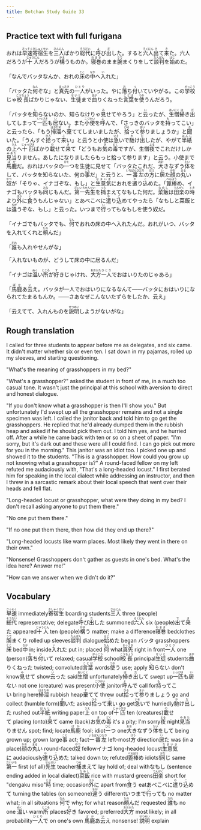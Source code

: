 ```yaml
---
title: Botchan Study Guide 33
---
```


## Practice text with full furigana

<p>
おれは<ruby><rb>早速</rb><rt>さっそく</rt></ruby><ruby><rb>寄宿生</rb><rt>きしゅくせい</rt></ruby>を<ruby><rb>三人</rb><rt>さんにん</rt></ruby>ばかり<ruby><rb>総代</rb><rt>そうだい</rt></ruby>に<ruby><rb>呼</rb><rt>よ</rt></ruby>び<ruby><rb>出</rb><rt>だ</rt></ruby>した。すると<ruby><rb>六人</rb><rt>ろくにん</rt></ruby><ruby><rb>出</rb><rt>で</rt></ruby>て<ruby><rb>来</rb><rt>き</rt></ruby>た。六人だろうが<ruby><rb>十人</rb><rt>じゅうにん</rt></ruby>だろうが<ruby><rb>構</rb><rt>かま</rt></ruby>うものか。<ruby><rb>寝巻</rb><rt>ねまき</rt></ruby>のまま<ruby><rb>腕</rb><rt>うで</rt></ruby>まくりをして<ruby><rb>談判</rb><rt>だんぱん</rt></ruby>を<ruby><rb>始</rb><rt>はじ</rt></ruby>めた。
</p>

<p>
「なんでバッタなんか、おれの<ruby><rb>床</rb><rt>とこ</rt></ruby>の<ruby><rb>中</rb><rt>なか</rt></ruby>へ<ruby><rb>入</rb><rt>い</rt></ruby>れた」
</p>

<p>
「バッタた<ruby><rb>何</rb><rt>なん</rt></ruby>ぞな」と<ruby><rb>真先</rb><rt>まっさき</rt></ruby>の<ruby><rb>一人</rb><rt>ひとり</rt></ruby>がいった。やに<ruby><rb>落</rb><rt>お</rt></ruby>ち<ruby><rb>付</rb><rt>つ</rt></ruby>いていやがる。この<ruby><rb>学校</rb><rt>がっこう</rt></ruby>じゃ<ruby><rb>校長</rb><rt>こうちょう</rt></ruby>ばかりじゃない、<ruby><rb>生徒</rb><rt>せいと</rt></ruby>まで<ruby><rb>曲</rb><rt>まが</rt></ruby>りくねった<ruby><rb>言葉</rb><rt>ことば</rt></ruby>を<ruby><rb>使</rb><rt>つか</rt></ruby>うんだろう。
</p>

<p>
「バッタを<ruby><rb>知</rb><rt>し</rt></ruby>らないのか、知らなけりゃ<ruby><rb>見</rb><rt>み</rt></ruby>せてやろう」と<ruby><rb>云</rb><rt>い</rt></ruby>ったが、<ruby><rb>生憎</rb><rt>あいにく</rt></ruby><ruby><rb>掃</rb><rt>は</rt></ruby>き<ruby><rb>出</rb><rt>だ</rt></ruby>してしまって<ruby><rb>一匹</rb><rt>いっぴき</rt></ruby>も<ruby><rb>居</rb><rt>い</rt></ruby>ない。また<ruby><rb>小使</rb><rt>こづかい</rt></ruby>を<ruby><rb>呼</rb><rt>よ</rt></ruby>んで、「さっきのバッタを<ruby><rb>持</rb><rt>も</rt></ruby>ってこい」と云ったら、「もう<ruby><rb>掃溜</rb><rt>はきだめ</rt></ruby>へ<ruby><rb>棄</rb><rt>す</rt></ruby>ててしまいましたが、<ruby><rb>拾</rb><rt>ひろ</rt></ruby>って<ruby><rb>参</rb><rt>まい</rt></ruby>りましょうか」と<ruby><rb>聞</rb><rt>き</rt></ruby>いた。「うんすぐ<ruby><rb>拾</rb><rt>ひろ</rt></ruby>って<ruby><rb>来</rb><rt>こ</rt></ruby>い」と云うと小使は<ruby><rb>急</rb><rt>いそ</rt></ruby>いで<ruby><rb>馳</rb><rt>か</rt></ruby>け<ruby><rb>出</rb><rt>だ</rt></ruby>したが、やがて<ruby><rb>半紙</rb><rt>はんし</rt></ruby>の<ruby><rb>上</rb><rt>うえ</rt></ruby>へ<ruby><rb>十匹</rb><rt>じゅっぴき</rt></ruby>ばかり<ruby><rb>載</rb><rt>の</rt></ruby>せて<ruby><rb>来</rb><rt>き</rt></ruby>て「どうもお<ruby><rb>気</rb><rt>き</rt></ruby>の<ruby><rb>毒</rb><rt>どく</rt></ruby>ですが、生憎<ruby><rb>夜</rb><rt>よる</rt></ruby>でこれだけしか<ruby><rb>見当</rb><rt>みあた</rt></ruby>りません。あしたになりましたらもっと拾って参ります」と云う。小使まで<ruby><rb>馬鹿</rb><rt>ばか</rt></ruby>だ。おれはバッタの<ruby><rb>一</rb><rt>ひと</rt></ruby>つを生徒に見せて「バッタたこれだ、<ruby><rb>大</rb><rt>おお</rt></ruby>きなずう<ruby><rb>体</rb><rt>たい</rt></ruby>をして、バッタを知らないた、何の<ruby><rb>事</rb><rt>こと</rt></ruby>だ」と云うと、<ruby><rb>一番左</rb><rt>いちばんひだり</rt></ruby>の<ruby><rb>方</rb><rt>ほう</rt></ruby>に<ruby><rb>居</rb><rt>い</rt></ruby>た<ruby><rb>顔</rb><rt>かお</rt></ruby>の<ruby><rb>丸</rb><rt>まる</rt></ruby>い<ruby><rb>奴</rb><rt>やつ</rt></ruby>が「そりゃ、イナゴぞな、もし」と<ruby><rb>生意気</rb><rt>なまいき</rt></ruby>におれを<ruby><rb>遣</rb><rt>や</rt></ruby>り<ruby><rb>込</rb><rt>こ</rt></ruby>めた。「<ruby><rb>篦棒</rb><rt>べらぼう</rt></ruby>め、イナゴもバッタも<ruby><rb>同</rb><rt>おな</rt></ruby>じもんだ。<ruby><rb>第一</rb><rt>だいいち</rt></ruby><ruby><rb>先生</rb><rt>せんせい</rt></ruby>を<ruby><rb>捕</rb><rt>つら</rt></ruby>まえてなもした何だ。<ruby><rb>菜飯</rb><rt>なめし</rt></ruby>は<ruby><rb>田楽</rb><rt>でんがく</rt></ruby>の<ruby><rb>時</rb><rt>とき</rt></ruby>より<ruby><rb>外</rb><rt>ほか</rt></ruby>に<ruby><rb>食</rb><rt>く</rt></ruby>うもんじゃない」とあべこべに<ruby><rb>遣</rb><rt>や</rt></ruby>り<ruby><rb>込</rb><rt>こ</rt></ruby>めてやったら「なもしと菜飯とは<ruby><rb>違</rb><rt>ちが</rt></ruby>うぞな、もし」と云った。いつまで<ruby><rb>行</rb><rt>い</rt></ruby>ってもなもしを使う奴だ。
</p>

<p>
「イナゴでもバッタでも、<ruby><rb>何</rb><rt>なん</rt></ruby>でおれの床の中へ入れたんだ。おれがいつ、バッタを入れてくれと<ruby><rb>頼</rb><rt>たの</rt></ruby>んだ」
</p>

<p>
「<ruby><rb>誰</rb><rt>だれ</rt></ruby>も入れやせんがな」
</p>

<p>
「入れないものが、どうして床の中に居るんだ」
</p>

<p>
「イナゴは<ruby><rb>温</rb><rt>ぬく</rt></ruby>い<ruby><rb>所</rb><rt>ところ</rt></ruby>が<ruby><rb>好</rb><rt>す</rt></ruby>きじゃけれ、<ruby><rb>大方</rb><rt>おおかた</rt></ruby><ruby><rb>一人</rb><rt>ひとり</rt></ruby>でおはいりたのじゃあろ」</p>
</p>

<p>
「<ruby><rb>馬鹿</rb><rt>ばか</rt></ruby>あ<ruby><rb>云</rb><rt>い</rt></ruby>え。バッタが一人でおはいりになるなんて――バッタにおはいりになられてたまるもんか。――さあなぜこんないたずらをしたか、云え」
</p>

<p>
「云えてて、入れんものを<ruby><rb>説明</rb><rt>せつめい</rt></ruby>しようがないがな」
</p>


## Rough translation

I called for three students to appear before me as delegates, and six came. It didn't matter whether six or even ten. I sat down in my pajamas, rolled up my sleeves, and starting questioning.

"What's the meaning of grasshoppers in my bed?"

"What's a grasshopper?" asked the student in front of me, in a much too casual tone. It wasn't just the principal at this school with aversion to direct and honest dialogue.

"If you don't know what a grasshopper is then I'll show you." But unfortunately I'd swept up all the grasshopper remains and not a single specimen was left. I called the janitor back and told him to go get the grasshoppers. He replied that he'd already dumped them in the rubbish heap and asked if he should pick them out. I told him yes, and he hurried off.  After a while he came back with ten or so on a sheet of paper. "I'm sorry, but it's dark out and these were all I could find. I can go pick out more for you in the morning." This janitor was an idiot too. I picked one up and showed it to the students. "This is a grasshopper. How could you grow up not knowing what a grasshopper is?" A round-faced fellow on my left refuted me audaciously with, "That's a long-headed locust." I first berated him for speaking in the local dialect while addressing an instructor, and then I threw in a sarcastic remark about their local speech that went over their heads and fell flat.

"Long-headed locust or grasshopper, what were they doing in my bed? I don't recall asking anyone to put them there."

"No one put them there."

"If no one put them there, then how did they end up there?"

"Long-headed locusts like warm places. Most likely they went in there on their own."

"Nonsense! Grasshoppers don't gather as guests in one's bed. What's the idea here? Answer me!"

"How can we answer when we didn't do it?" 


## Vocabulary

<p>
<span className="vocabstudy"><ruby><rb>早速</rb><rt>さっそく</rt></ruby>&nbsp;immediately</span><span className="vocabstudy"><ruby><rb>寄宿生</rb><rt>きしゅくせい</rt></ruby>&nbsp;boarding students</span><span className="vocabstudy"><ruby><rb>三人</rb><rt>さんにん</rt></ruby>&nbsp;three (people)</span><span className="vocabstudy"><ruby><rb>総代</rb><rt>そうだい</rt></ruby>&nbsp;representative; delegate</span><span className="vocabstudy"><ruby><rb>呼</rb><rt>よ</rt></ruby>び<ruby><rb>出</rb><rt>だ</rt></ruby>した&nbsp;summoned</span><span className="vocabstudy"><ruby><rb>六人</rb><rt>ろくにん</rt></ruby>&nbsp;six (people)</span><span className="vocabstudy"><ruby><rb>出</rb><rt>で</rt></ruby>て<ruby><rb>来</rb><rt>き</rt></ruby>た&nbsp;appeared</span><span className="vocabstudy"><ruby><rb>十人</rb><rt>じゅうにん</rt></ruby>&nbsp;ten (people)</span><span className="vocabstudy"><ruby><rb>構</rb><rt>かま</rt></ruby>う&nbsp;matter; make a difference</span><span className="vocabstudy"><ruby><rb>寝巻</rb><rt>ねまき</rt></ruby>&nbsp;bedclothes</span><span className="vocabstudy"><ruby><rb>腕</rb><rt>うで</rt></ruby>まくり&nbsp;rolled up sleeves</span><span className="vocabstudy"><ruby><rb>談判</rb><rt>だんぱん</rt></ruby>&nbsp;dialogue</span><span className="vocabstudy"><ruby><rb>始</rb><rt>はじ</rt></ruby>めた&nbsp;began</span>
<span className="vocabstudy">バッタ&nbsp;grasshoppers</span><span className="vocabstudy"><ruby><rb>床</rb><rt>とこ</rt></ruby>&nbsp;bed</span><span className="vocabstudy"><ruby><rb>中</rb><rt>なか</rt></ruby>&nbsp;in; inside</span><span className="vocabstudy"><ruby><rb>入</rb><rt>い</rt></ruby>れた&nbsp;put in; placed</span>
<span className="vocabstudy"><ruby><rb>何</rb><rt>なん</rt></ruby>&nbsp;what</span><span className="vocabstudy"><ruby><rb>真先</rb><rt>まっさき</rt></ruby>&nbsp;right in front</span><span className="vocabstudy"><ruby><rb>一人</rb><rt>ひとり</rt></ruby>&nbsp;one (person)</span><span className="vocabstudy"><ruby><rb>落</rb><rt>お</rt></ruby>ち<ruby><rb>付</rb><rt>つ</rt></ruby>いて&nbsp;relaxed; casual</span><span className="vocabstudy"><ruby><rb>学校</rb><rt>がっこう</rt></ruby>&nbsp;school</span><span className="vocabstudy"><ruby><rb>校長</rb><rt>こうちょう</rt></ruby>&nbsp;principal</span><span className="vocabstudy"><ruby><rb>生徒</rb><rt>せいと</rt></ruby>&nbsp;students</span><span className="vocabstudy"><ruby><rb>曲</rb><rt>まが</rt></ruby>りくねった&nbsp;twisted; convoluted</span><span className="vocabstudy"><ruby><rb>言葉</rb><rt>ことば</rt></ruby>&nbsp;words</span><span className="vocabstudy"><ruby><rb>使</rb><rt>つか</rt></ruby>う&nbsp;use; apply</span>
<span className="vocabstudy"><ruby><rb>知</rb><rt>し</rt></ruby>らない&nbsp;don't know</span><span className="vocabstudy"><ruby><rb>見</rb><rt>み</rt></ruby>せて&nbsp;show</span><span className="vocabstudy"><ruby><rb>云</rb><rt>い</rt></ruby>った&nbsp;said</span><span className="vocabstudy"><ruby><rb>生憎</rb><rt>あいにく</rt></ruby>&nbsp;unfortunately</span><span className="vocabstudy"><ruby><rb>掃</rb><rt>は</rt></ruby>き<ruby><rb>出</rb><rt>だ</rt></ruby>して&nbsp;swept up</span><span className="vocabstudy"><ruby><rb>一匹</rb><rt>いっぴき</rt></ruby>も<ruby><rb>居</rb><rt>い</rt></ruby>ない&nbsp;not one (creature) was present</span><span className="vocabstudy"><ruby><rb>小使</rb><rt>こづかい</rt></ruby>&nbsp;janitor</span><span className="vocabstudy"><ruby><rb>呼</rb><rt>よ</rt></ruby>んで&nbsp;call for</span><span className="vocabstudy"><ruby><rb>持</rb><rt>も</rt></ruby>ってこい&nbsp;bring here</span><span className="vocabstudy"><ruby><rb>掃溜</rb><rt>はきだめ</rt></ruby>&nbsp;rubbish heap</span><span className="vocabstudy"><ruby><rb>棄</rb><rt>す</rt></ruby>てて&nbsp;threw out</span><span className="vocabstudy"><ruby><rb>拾</rb><rt>ひろ</rt></ruby>って<ruby><rb>参</rb><rt>まい</rt></ruby>りましょう&nbsp;go and collect (humble form)</span><span className="vocabstudy"><ruby><rb>聞</rb><rt>き</rt></ruby>いた&nbsp;asked</span><span className="vocabstudy"><ruby><rb>拾</rb><rt>ひろ</rt></ruby>って<ruby><rb>来</rb><rt>こ</rt></ruby>い&nbsp;go get</span><span className="vocabstudy"><ruby><rb>急</rb><rt>いそ</rt></ruby>いで&nbsp;hurriedly</span><span className="vocabstudy"><ruby><rb>馳</rb><rt>か</rt></ruby>け<ruby><rb>出</rb><rt>だ</rt></ruby>した&nbsp;rushed out</span><span className="vocabstudy"><ruby><rb>半紙</rb><rt>はんし</rt></ruby>&nbsp;writing paper</span><span className="vocabstudy"><ruby><rb>上</rb><rt>うえ</rt></ruby>&nbsp;on top of</span><span className="vocabstudy"><ruby><rb>十匹</rb><rt>じゅっぴき</rt></ruby>&nbsp;ten (creatures)</span><span className="vocabstudy"><ruby><rb>載</rb><rt>の</rt></ruby>せて&nbsp;placing (onto)</span><span className="vocabstudy"><ruby><rb>来</rb><rt>き</rt></ruby>て&nbsp;came (back)</span><span className="vocabstudy">お<ruby><rb>気</rb><rt>き</rt></ruby>の<ruby><rb>毒</rb><rt>どく</rt></ruby>&nbsp;it's a pity; I'm sorry</span><span className="vocabstudy"><ruby><rb>夜</rb><rt>よる</rt></ruby>&nbsp;night</span><span className="vocabstudy"><ruby><rb>見当</rb><rt>みあた</rt></ruby>りません&nbsp;spot; find; locate</span><span className="vocabstudy"><ruby><rb>馬鹿</rb><rt>ばか</rt></ruby>&nbsp;fool; idiot</span><span className="vocabstudy"><ruby><rb>一</rb><rt>ひと</rt></ruby>つ&nbsp;one</span><span className="vocabstudy"><ruby><rb>大</rb><rt>おお</rt></ruby>きなずう<ruby><rb>体</rb><rt>たい</rt></ruby>をして&nbsp;being grown up; grown large</span><span className="vocabstudy"><ruby><rb>事</rb><rt>こと</rt></ruby>&nbsp;act; fact</span><span className="vocabstudy"><ruby><rb>一番左</rb><rt>いちばんひだり</rt></ruby>&nbsp;left-most</span><span className="vocabstudy"><ruby><rb>方</rb><rt>ほう</rt></ruby>&nbsp;direction</span><span className="vocabstudy"><ruby><rb>居</rb><rt>い</rt></ruby>た&nbsp;was (in a place)</span><span className="vocabstudy"><ruby><rb>顔</rb><rt>かお</rt></ruby>の<ruby><rb>丸</rb><rt>まる</rt></ruby>い&nbsp;round-faced</span><span className="vocabstudy"><ruby><rb>奴</rb><rt>やつ</rt></ruby>&nbsp;fellow</span><span className="vocabstudy">イナゴ&nbsp;long-headed locust</span><span className="vocabstudy"><ruby><rb>生意気</rb><rt>なまいき</rt></ruby>に&nbsp;audaciously</span><span className="vocabstudy"><ruby><rb>遣</rb><rt>や</rt></ruby>り<ruby><rb>込</rb><rt>こ</rt></ruby>めた&nbsp;talked down to; refuted</span><span className="vocabstudy"><ruby><rb>篦棒</rb><rt>べらぼう</rt></ruby>め&nbsp;idiots!</span><span className="vocabstudy"><ruby><rb>同</rb><rt>おな</rt></ruby>じ&nbsp;same</span><span className="vocabstudy"><ruby><rb>第一</rb><rt>だいいち</rt></ruby>&nbsp;first (of all)</span><span className="vocabstudy"><ruby><rb>先生</rb><rt>せんせい</rt></ruby>&nbsp;teacher</span><span className="vocabstudy"><ruby><rb>捕</rb><rt>つら</rt></ruby>まえて&nbsp;lay hold of; deal with</span><span className="vocabstudy">なもし&nbsp;(sentence ending added in local dialect)</span><span className="vocabstudy"><ruby><rb>菜飯</rb><rt>なめし</rt></ruby>&nbsp;rice with mustard greens</span><span className="vocabstudy"><ruby><rb>田楽</rb><rt>でんがく</rt></ruby>&nbsp;short for "dengaku miso"</span><span className="vocabstudy"><ruby><rb>時</rb><rt>とき</rt></ruby>&nbsp;time; occasion</span><span className="vocabstudy"><ruby><rb>外</rb><rt>ほか</rt></ruby>に&nbsp;apart from</span><span className="vocabstudy"><ruby><rb>食</rb><rt>く</rt></ruby>う&nbsp;eat</span><span className="vocabstudy">あべこべに<ruby><rb>遣</rb><rt>や</rt></ruby>り<ruby><rb>込</rb><rt>こ</rt></ruby>めて&nbsp;turning the tables (on someone)</span><span className="vocabstudy"><ruby><rb>違</rb><rt>ちが</rt></ruby>う&nbsp;different</span><span className="vocabstudy">いつまで<ruby><rb>行</rb><rt>い</rt></ruby>っても&nbsp;no matter what; in all situations</span>
<span className="vocabstudy"><ruby><rb>何</rb><rt>なん</rt></ruby>で&nbsp;why; for what reason</span><span className="vocabstudy"><ruby><rb>頼</rb><rt>たの</rt></ruby>んだ&nbsp;requested</span>
<span className="vocabstudy"><ruby><rb>誰</rb><rt>だれ</rt></ruby>も&nbsp;no one</span>
<span className="vocabstudy"><ruby><rb>温</rb><rt>ぬく</rt></ruby>い&nbsp;warm</span><span className="vocabstudy"><ruby><rb>所</rb><rt>ところ</rt></ruby>&nbsp;places</span><span className="vocabstudy"><ruby><rb>好</rb><rt>す</rt></ruby>き&nbsp;favored; preferred</span><span className="vocabstudy"><ruby><rb>大方</rb><rt>おおかた</rt></ruby>&nbsp;most likely; in all probability</span><span className="vocabstudy"><ruby><rb>一人</rb><rt>ひとり</rt></ruby>で&nbsp;on one's own</span>
<span className="vocabstudy"><ruby><rb>馬鹿</rb><rt>ばか</rt></ruby>あ<ruby><rb>云</rb><rt>い</rt></ruby>え&nbsp;nonsense!</span>
<span className="vocabstudy"><ruby><rb>説明</rb><rt>せつめい</rt></ruby>&nbsp;explain</span>
</p>
